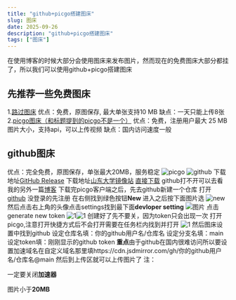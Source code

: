 ```yaml
---
title: "github+picgo搭建图床"
slug: 图床
date: 2025-09-26
description: "github+picgo搭建图床"
tags: ["图床"]
---
```


在使用博客的时候大部分会使用图床来发布图片，然而现在的免费图床大部分都挂了，所以我们可以使用github+picgo搭建图床
## 先推荐一些免费图床
1.[路过图床](https://imgse.com/)
  优点：免费，原图保存, 最大单张支持10 MB
  缺点：一天只能上传8张
2.[picgo图床（和标题提到的picgo不是一个）](https://www.picgo.net/)
  优点：免费，注册用户最大 25 MB 图片大小，支持api，可以上传视频
  缺点：国内访问速度一般
## github图床
  优点：完全免费，原图保存，单张最大20MB，服务稳定
![picgo](https://cdn.jsdmirror.com/gh/SWC519/blog-img@main/img/New%20LOGO-150.png)
![github](https://cdn.jsdmirror.com/gh/SWC519/blog-img@main/img/OIP-C.webp)
下载地址[GitHub Release](https://mirrors.sdu.edu.cn/github-release/1758802918/github-release/Molunerfinn_PicGo/)
下载地址[山东大学镜像站](https://mirrors.sdu.edu.cn/github-release/1758802918/github-release/Molunerfinn_PicGo/)
[直接下载](https://mirrors.sdu.edu.cn/github-release/1758802918/github-release/Molunerfinn_PicGo/v2.3.1/PicGo-Setup-2.3.1.exe)
github打不开可以去看我的另外一篇[博客](https://blog.enencloud.us.kg/posts/1)
下载完picgo客户端之后，先去github新建一个仓库
打开[github](https://github.com/)
没登录的先注册
在右侧找到绿色按钮**New**
进入之后按下面图片选
![new](https://jsdelivr.topthink.com/gh/SWC519/blog-img@main/img/20250926124917.png)
然后点击右上角的头像点击settings找到最下面**devloper setting**
![图片](https://jsdelivr.topthink.com/gh/SWC519/blog-img@main/img/20250926125323.png)
点击generate new token
![1](https://jsdelivr.topthink.com/gh/SWC519/blog-img@main/img/20250926125450.png)![1](https://cdn.jsdmirror.com/gh/SWC519/blog-img@main/img/20250926130650.png)
创建好了先不要关，因为token只会出现一次
打开picgo,注意打开快捷方式后不会打开需要在任务栏内找到并打开
![1](https://jsdelivr.topthink.com/gh/SWC519/blog-img@main/img/20250926130900.png)
然后图床设置中找到github
设定仓库名填：你的github用户名/仓库名
设定分支名填：main
设定token填：刚刚显示的github token
**重点**由于github在国内很难访问所以要设置加速域名在自定义域名那里填https://cdn.jsdmirror.com/gh/你的github用户名/仓库名@main
然后到上传区就可以上传图片了
注：

一定要关闭**加速器**

图片小于**20MB**
